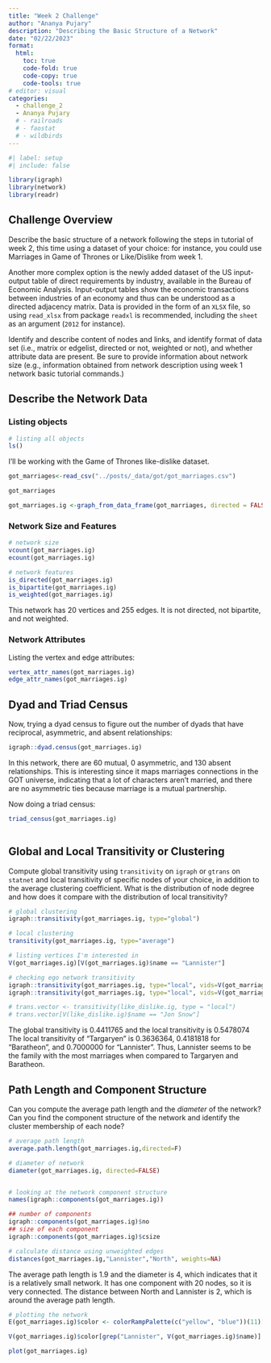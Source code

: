 ```yaml
---
title: "Week 2 Challenge"
author: "Ananya Pujary"
description: "Describing the Basic Structure of a Network"
date: "02/22/2023"
format:
  html:
    toc: true
    code-fold: true
    code-copy: true
    code-tools: true
# editor: visual
categories: 
  - challenge_2
  - Ananya Pujary
  # - railroads
  # - faostat
  # - wildbirds
---
```


```r
#| label: setup
#| include: false

library(igraph)
library(network)
library(readr)

```

## Challenge Overview

Describe the basic structure of a network following the steps in tutorial of week 2, this time using a dataset of your choice: for instance, you could use Marriages in Game of Thrones or Like/Dislike from week 1. 

Another more complex option is the newly added dataset of the US input-output table of direct requirements by industry, available in the Bureau of Economic Analysis. Input-output tables show the economic transactions between industries of an economy and thus can be understood as a directed adjacency matrix. Data is provided in the form of an `XLSX` file, so using `read_xlsx` from package `readxl` is recommended, including the `sheet` as an argument (`2012` for instance).

Identify and describe content of nodes and links, and identify format of data set (i.e., matrix or edgelist, directed or not, weighted or not), and whether attribute data are present. Be sure to provide information about network size (e.g., information obtained from network description using week 1 network basic tutorial commands.)


## Describe the Network Data

### Listing objects

```r

# listing all objects
ls()

```

I'll be working with the Game of Thrones like-dislike dataset.

```r

got_marriages<-read_csv("../posts/_data/got/got_marriages.csv")

got_marriages

got_marriages.ig <-graph_from_data_frame(got_marriages, directed = FALSE)

```

### Network Size and Features


```r
# network size
vcount(got_marriages.ig)
ecount(got_marriages.ig)

# network features
is_directed(got_marriages.ig)
is_bipartite(got_marriages.ig)
is_weighted(got_marriages.ig)

```

This network has 20 vertices and 255 edges. It is not directed, not bipartite, and not weighted.

### Network Attributes

Listing the vertex and edge attributes:

```r
vertex_attr_names(got_marriages.ig)
edge_attr_names(got_marriages.ig)

```

## Dyad and Triad Census

Now, trying a dyad census to figure out the number of dyads that have reciprocal, asymmetric, and absent relationships:

```r

igraph::dyad.census(got_marriages.ig)

```

In this network, there are 60 mutual, 0 asymmetric, and 130 absent relationships. This is interesting since it maps marriages connections in the GOT universe, indicating that a lot of characters aren't married, and there are no asymmetric ties because marriage is a mutual partnership.


Now doing a triad census:

```r
triad_census(got_marriages.ig)
 
```


## Global and Local Transitivity or Clustering

Compute global transitivity using `transitivity` on `igraph` or `gtrans` on `statnet` and local transitivity of specific nodes of your choice, in addition to the average clustering coefficient. What is the distribution of node degree and how does it compare with the distribution of local transitivity?

```r

# global clustering
igraph::transitivity(got_marriages.ig, type="global")

# local clustering
transitivity(got_marriages.ig, type="average")

# listing vertices I'm interested in
V(got_marriages.ig)[V(got_marriages.ig)$name == "Lannister"]

# checking ego network transitivity
igraph::transitivity(got_marriages.ig, type="local", vids=V(got_marriages.ig)$name) 
igraph::transitivity(got_marriages.ig, type="local", vids=V(got_marriages.ig)[c("Targaryen","Baratheon", "Lannister")]) 

# trans.vector <- transitivity(like_dislike.ig, type = "local")
# trans.vector[V(like_dislike.ig)$name == "Jon Snow"]
```

The global transitivity is 0.4411765 and the local transitivity is 0.5478074 The local transitivity of "Targaryen" is 0.3636364, 0.4181818 for "Baratheon", and 0.7000000 for "Lannister". Thus, Lannister seems to be the family with the most marriages when compared to Targaryen and Baratheon.


## Path Length and Component Structure 

Can you compute the average path length and the _diameter_ of the network? Can you find the component structure of the network and identify the cluster membership of each node?

```r

# average path length
average.path.length(got_marriages.ig,directed=F)

# diameter of network
diameter(got_marriages.ig, directed=FALSE)


# looking at the network component structure
names(igraph::components(got_marriages.ig))

## number of components
igraph::components(got_marriages.ig)$no
## size of each component
igraph::components(got_marriages.ig)$csize

# calculate distance using unweighted edges
distances(got_marriages.ig,"Lannister","North", weights=NA)

```

The average path length is 1.9 and the diameter is 4, which indicates that it is a relatively small network. It has one component with 20 nodes, so it is very connected. The distance between North and Lannister is 2, which is around the average path length.


```r
# plotting the network
E(got_marriages.ig)$color <- colorRampPalette(c("yellow", "blue"))(11)[E(got_marriages.ig)$weight + 6]

V(got_marriages.ig)$color[grep("Lannister", V(got_marriages.ig)$name)] <- "red"

plot(got_marriages.ig)

```

